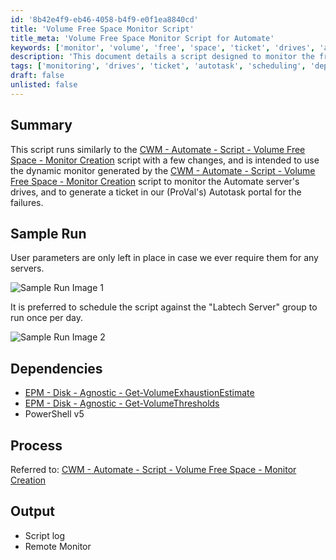 ```yaml
---
id: '8b42e4f9-eb46-4058-b4f9-e0f1ea8840cd'
title: 'Volume Free Space Monitor Script'
title_meta: 'Volume Free Space Monitor Script for Automate'
keywords: ['monitor', 'volume', 'free', 'space', 'ticket', 'drives', 'autotask']
description: 'This document details a script designed to monitor the free space on drives of the Automate server and generate tickets in the Autotask portal for any failures. It builds upon the existing Volume Free Space Monitor Creation script with modifications to enhance functionality and reporting.'
tags: ['monitoring', 'drives', 'ticket', 'autotask', 'scheduling', 'dependencies', 'output']
draft: false
unlisted: false
---
```

## Summary

This script runs similarly to the [CWM - Automate - Script - Volume Free Space - Monitor Creation](https://proval.itglue.com/DOC-5078775-9655085) script with a few changes, and is intended to use the dynamic monitor generated by the [CWM - Automate - Script - Volume Free Space - Monitor Creation](https://proval.itglue.com/DOC-5078775-9655085) script to monitor the Automate server's drives, and to generate a ticket in our (ProVal's) Autotask portal for the failures.

## Sample Run

User parameters are only left in place in case we ever require them for any servers.

![Sample Run Image 1](../../../static/img/Volume-Free-Space---Monitor-Creation---Automate-Server-Only/image_1.png)

It is preferred to schedule the script against the "Labtech Server" group to run once per day.

![Sample Run Image 2](../../../static/img/Volume-Free-Space---Monitor-Creation---Automate-Server-Only/image_2.png)

## Dependencies

- [EPM - Disk - Agnostic - Get-VolumeExhaustionEstimate](https://proval.itglue.com/DOC-5078775-9652826)
- [EPM - Disk - Agnostic - Get-VolumeThresholds](https://proval.itglue.com/DOC-5078775-9647494)
- PowerShell v5

## Process

Referred to: [CWM - Automate - Script - Volume Free Space - Monitor Creation](https://proval.itglue.com/DOC-5078775-9655085)

## Output

- Script log
- Remote Monitor











